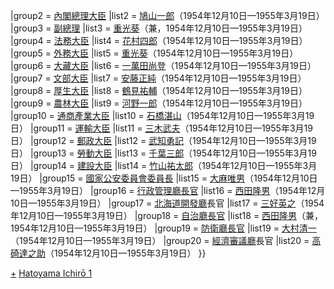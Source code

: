 {{Navbox
|name = 第一次鳩山一郎內閣
|title = [[第一次鳩山一郎內閣]]
|state = {{{state|collapsed}}}
|list1 = {{#ifeq:{{{1}}}|nocat||
{{Navbox with columns|child
|fullwidth = true
|colstyle = text-align: center; vertical-align: middle;
|oddcolstyle = background: #e9e9e9;
|evencolstyle = background: #f9f9f9;
|col1width = 20%
|col2width = 60%
|col3width = 20%
|col1 = [[第五次吉田內閣]]<br /><small>（[[:Template:第五次吉田內閣|模板]]）</small>
|col2 = （1954年12月10日—1955年3月19日）
|col3 = [[第二次鳩山一郎內閣]]<br /><small>（[[:Template:第二次鳩山一郎內閣|模板]]）</small>
}}
}}
|group2  = [[內閣總理大臣]]
|list2   = [[鳩山一郎]]（1954年12月10日—1955年3月19日）
|group3  = [[副總理 (日本)|副總理]]
|list3   = [[重光葵]]（兼，1954年12月10日—1955年3月19日）
|group4  = [[法務大臣]]
|list4   = [[花村四郎]]（1954年12月10日—1955年3月19日）
|group5  = [[外務大臣 (日本)|外務大臣]]
|list5   = [[重光葵]]（1954年12月10日—1955年3月19日）
|group6  = [[大藏大臣]]
|list6   = [[一萬田尚登]]（1954年12月10日—1955年3月19日）
|group7  = [[文部大臣]]
|list7   = [[安藤正純]]（1954年12月10日—1955年3月19日）
|group8  = [[厚生大臣]]
|list8   = [[鶴見祐輔]]（1954年12月10日—1955年3月19日）
|group9  = [[農林水產大臣|農林大臣]]
|list9   = [[河野一郎]]（1954年12月10日—1955年3月19日）
|group10  = [[通商產業大臣]]
|list10   = [[石橋湛山]]（1954年12月10日—1955年3月19日）
|group11  = [[運輸大臣]]
|list11   = [[三木武夫]]（1954年12月10日—1955年3月19日）
|group12  = [[郵政大臣]]
|list12   = [[武知勇記]]（1954年12月10日—1955年3月19日）
|group13  = [[勞動大臣]]
|list13   = [[千葉三郎]]（1954年12月10日—1955年3月19日）
|group14  = [[建設大臣]]
|list14   = [[竹山祐太郎]]（1954年12月10日—1955年3月19日）
|group15  = [[國家公安委員會委員長]]
|list15   = [[大麻唯男]]（1954年12月10日—1955年3月19日）
|group16  = [[行政管理廳長官]]
|list16   = [[西田隆男]]（1954年12月10日—1955年3月19日）
|group17  = [[北海道開發廳]]長官
|list17   = [[三好英之]]（1954年12月10日—1955年3月19日）
|group18  = [[自治大臣|自治廳長官]]
|list18   = [[西田隆男]]（兼，1954年12月10日—1955年3月19日）
|group19  = [[防衛廳長官]]
|list19   = [[大村清一]]（1954年12月10日—1955年3月19日）
|group20  = [[經濟企劃廳|經濟審議廳]]長官
|list20   = [[高碕達之助]]（1954年12月10日—1955年3月19日）
}}
<noinclude>
[[Category:第一次鳩山一郎內閣閣僚|+]]
[[Category:日本內閣模板|Hatoyama Ichirō 1]]
</noinclude>
